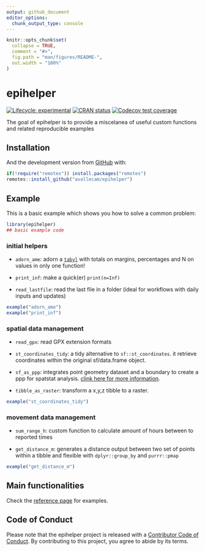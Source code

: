 ```yaml
---
output: github_document
editor_options: 
  chunk_output_type: console
---
```


<!-- README.md is generated from README.Rmd. Please edit that file -->

```r
knitr::opts_chunk$set(
  collapse = TRUE,
  comment = "#>",
  fig.path = "man/figures/README-",
  out.width = "100%"
)
```

# epihelper

<!-- badges: start -->
[![Lifecycle: experimental](https://img.shields.io/badge/lifecycle-experimental-orange.svg)](https://www.tidyverse.org/lifecycle/#experimental)
[![CRAN status](https://www.r-pkg.org/badges/version/epihelper)](https://CRAN.R-project.org/package=epihelper)
[![Codecov test coverage](https://codecov.io/gh/avallecam/epihelper/branch/master/graph/badge.svg)](https://codecov.io/gh/avallecam/epihelper?branch=master)
<!-- badges: end -->

The goal of epihelper is to provide a miscelanea of useful custom functions and related reproducible examples 

## Installation

<!-- You can install the released version of epihelper from [CRAN](https://CRAN.R-project.org) with: -->

<!-- ``` r -->
<!-- install.packages("epihelper") -->
<!-- ``` -->

And the development version from [GitHub](https://github.com/avallecam/epihelper) with:

``` r
if(!require("remotes")) install.packages("remotes")
remotes::install_github("avallecam/epihelper")
```

## Example

This is a basic example which shows you how to solve a common problem:

```r
library(epihelper)
## basic example code
```

### initial helpers

- `adorn_ame`: adorn a [`tabyl`](https://cran.r-project.org/web/packages/janitor/vignettes/janitor.html#tabyl---a-better-version-of-table) with totals on margins, percentages and N on values in only one function! 

- `print_inf`: make a quick(er) `print(n=Inf)`

- `read_lastfile`: read the last file in a folder (ideal for workflows with daily inputs and updates)

```r
example("adorn_ame")
example("print_inf")
```


### spatial data management

- `read_gpx`: read GPX extension formats

- `st_coordinates_tidy`: a tidy alternative to `sf::st_coordinates`. it retrieve coordinates within the original sf/data.frame object.

- `sf_as_ppp`: integrates point geometry dataset and a boundary to create a ppp for spatstat analysis. [clink here for more information](https://github.com/r-spatial/sf/issues/1233).

-  `tibble_as_raster`: transform a x,y,z tibble to a raster. 

```r
example("st_coordinates_tidy")
```

### movement data management

- `sum_range_h`: custom function to calculate amount of hours between to reported times

- `get_distance_m`: generates a distance output between two set of points within a tibble and flexible with `dplyr::group_by` and `purrr::pmap` 

```r
example("get_distance_m")
```

## Main functionalities

Check the [reference page](https://avallecam.github.io/avallecam/reference/index.html) for examples.

## Code of Conduct

Please note that the epihelper project is released with a [Contributor Code of Conduct](https://contributor-covenant.org/version/2/0/CODE_OF_CONDUCT.html). By contributing to this project, you agree to abide by its terms.

